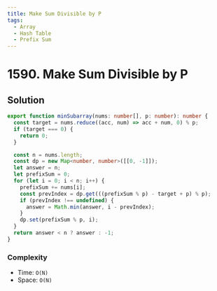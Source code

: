```yaml
---
title: Make Sum Divisible by P
tags:
  - Array
  - Hash Table
  - Prefix Sum
---
```


# 1590. Make Sum Divisible by P

<Badges>
  <LevelBadge level="medium" />
  <TopicBadge name="Array" slug="array" />
  <TopicBadge name="Hash Table" slug="hash-table" />
  <TopicBadge name="Prefix Sum" slug="prefix-sum" />
</Badges>

## Solution

```typescript filename="solution.ts" copy
export function minSubarray(nums: number[], p: number): number {
  const target = nums.reduce((acc, num) => acc + num, 0) % p;
  if (target === 0) {
    return 0;
  }

  const n = nums.length;
  const dp = new Map<number, number>([[0, -1]]);
  let answer = n;
  let prefixSum = 0;
  for (let i = 0; i < n; i++) {
    prefixSum += nums[i];
    const prevIndex = dp.get(((prefixSum % p) - target + p) % p);
    if (prevIndex !== undefined) {
      answer = Math.min(answer, i - prevIndex);
    }
    dp.set(prefixSum % p, i);
  }
  return answer < n ? answer : -1;
}
```

### Complexity

- Time: `O(N)`
- Space: `O(N)`

<ProblemLink
  codingSite="leetcode"
  href="https://leetcode.com/problems/make-sum-divisible-by-p"
  title="Make Sum Divisible by P"
/>
